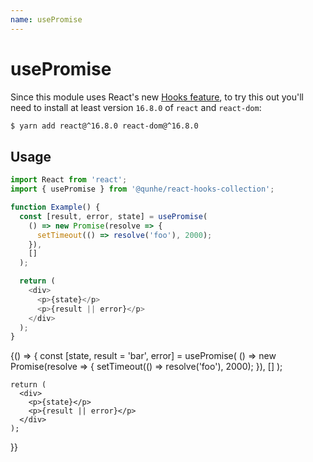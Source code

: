 ```yaml
---
name: usePromise
---
```



# usePromise

Since this module uses React's new [Hooks feature](https://reactjs.org/docs/hooks-intro.html),
to try this out you'll need to install at least version `16.8.0`
of `react` and `react-dom`:

```sh
$ yarn add react@^16.8.0 react-dom@^16.8.0
```

## Usage

```js
import React from 'react';
import { usePromise } from '@qunhe/react-hooks-collection';

function Example() {
  const [result, error, state] = usePromise(
    () => new Promise(resolve => {
      setTimeout(() => resolve('foo'), 2000);
    }),
    []
  );

  return (
    <div>
      <p>{state}</p>
      <p>{result || error}</p>
    </div>
  );
}
```

<Playground>
  {() => {
    const [state, result = 'bar', error] = usePromise(
      () => new Promise(resolve => {
        setTimeout(() => resolve('foo'), 2000);
      }),
      []
    );

    return (
      <div>
        <p>{state}</p>
        <p>{result || error}</p>
      </div>
    );
  }}
</Playground>